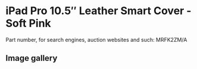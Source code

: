 # iPad Pro 10.5″ Leather Smart Cover - Soft Pink

Part number, for search engines, auction websites and such: MRFK2ZM/A

## Image gallery

<div style={{ width: "768px" }}>
  <GalleryComponent
    images={[
      {
        original: "/everysource/MRFK2",
        thumbnail: "/everypreview/MRFK2",
      },
      {
        original: "/everysource/MRFK2_AV1_GOLD",
        thumbnail: "/everypreview/MRFK2_AV1_GOLD",
      },
      {
        original: "/everysource/MRFK2_AV1_SILVER",
        thumbnail: "/everypreview/MRFK2_AV1_SILVER",
      },
      {
        original: "/everysource/MRFK2_AV1_SPACE_GRAY",
        thumbnail: "/everypreview/MRFK2_AV1_SPACE_GRAY",
      },
      {
        original: "/everysource/MRFK2_AV2",
        thumbnail: "/everypreview/MRFK2_AV2",
      },
      {
        original: "/everysource/MRFK2_AV3",
        thumbnail: "/everypreview/MRFK2_AV3",
      }
    ]}
  />
</div>